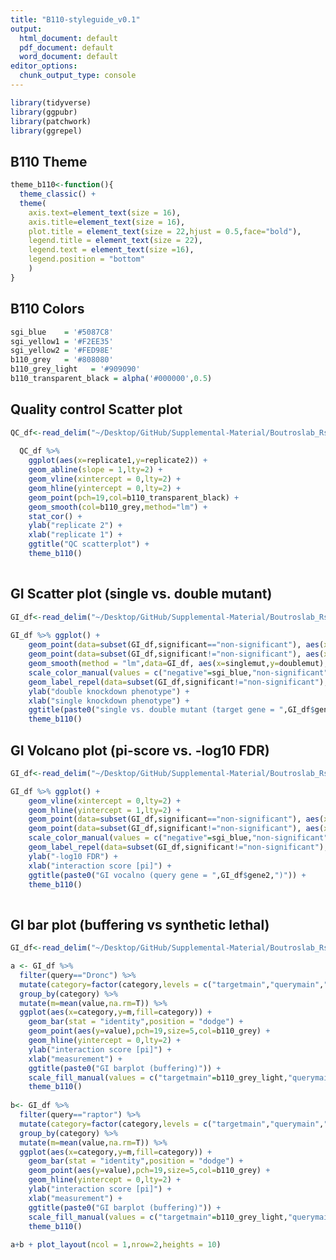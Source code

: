 ```yaml
---
title: "B110-styleguide_v0.1"
output:
  html_document: default
  pdf_document: default
  word_document: default
editor_options:
  chunk_output_type: console
---
```


```r
library(tidyverse)
library(ggpubr)
library(patchwork)
library(ggrepel)
```

## B110 Theme

```r

theme_b110<-function(){
  theme_classic() +
  theme(
    axis.text=element_text(size = 16), 
    axis.title=element_text(size = 16),
    plot.title = element_text(size = 22,hjust = 0.5,face="bold"),
    legend.title = element_text(size = 22),
    legend.text = element_text(size =16),
    legend.position = "bottom"
    )
}

```

## B110 Colors

```r

sgi_blue    = '#5087C8'
sgi_yellow1 = '#F2EE35'
sgi_yellow2 = '#FED98E'
b110_grey   = '#808080'
b110_grey_light   = '#909090'
b110_transparent_black = alpha('#000000',0.5)

```

## Quality control Scatter plot

```r

QC_df<-read_delim("~/Desktop/GitHub/Supplemental-Material/Boutroslab_Rstyle_guide/QCscatter_data.txt",delim = "\t")
  
  QC_df %>%
    ggplot(aes(x=replicate1,y=replicate2)) + 
    geom_abline(slope = 1,lty=2) +
    geom_vline(xintercept = 0,lty=2) +
    geom_hline(yintercept = 0,lty=2) +
    geom_point(pch=19,col=b110_transparent_black) + 
    geom_smooth(col=b110_grey,method="lm") +
    stat_cor() +
    ylab("replicate 2") +
    xlab("replicate 1") +
    ggtitle("QC scatterplot") +
    theme_b110()
  
```

## GI Scatter plot (single vs. double mutant)

```r
 
GI_df<-read_delim("~/Desktop/GitHub/Supplemental-Material/Boutroslab_Rstyle_guide/GI_data_scatter.txt",delim = "\t")
  
GI_df %>% ggplot() +
    geom_point(data=subset(GI_df,significant=="non-significant"), aes(x=singlemut,y=doublemut,col=significant),pch=19,size=5) + 
    geom_point(data=subset(GI_df,significant!="non-significant"), aes(x=singlemut,y=doublemut,col=significant),pch=19,size=5)+
    geom_smooth(method = "lm",data=GI_df, aes(x=singlemut,y=doublemut),inherit.aes = F,se = F,na.rm=T,col="black")+
    scale_color_manual(values = c("negative"=sgi_blue,"non-significant"=b110_grey,"positive"=sgi_yellow1)) +
    geom_label_repel(data=subset(GI_df,significant!="non-significant"), aes(x=singlemut,y=doublemut,label=gene1),col="black")+
    ylab("double knockdown phenotype") +
    xlab("single knockdown phenotype") + 
    ggtitle(paste0("single vs. double mutant (target gene = ",GI_df$gene2,")")) +
    theme_b110()

```

## GI Volcano plot (pi-score vs. -log10 FDR)

```r

GI_df<-read_delim("~/Desktop/GitHub/Supplemental-Material/Boutroslab_Rstyle_guide/GI_data_volcano.txt",delim = "\t")

GI_df %>% ggplot() +
    geom_vline(xintercept = 0,lty=2) +
    geom_hline(yintercept = 1,lty=2) +
    geom_point(data=subset(GI_df,significant=="non-significant"), aes(x=piscore,y=-log10(fdr),col=significant),pch=19,size=5) + 
    geom_point(data=subset(GI_df,significant!="non-significant"), aes(x=piscore,y=-log10(fdr),col=significant),pch=19,size=5)+
    scale_color_manual(values = c("negative"=sgi_blue,"non-significant"=b110_grey,"positive"=sgi_yellow1)) +
    geom_label_repel(data=subset(GI_df,significant!="non-significant"), aes(x=piscore,y=-log10(fdr),label=gene1),col="black")+
    ylab("-log10 FDR") +
    xlab("interaction score [pi]") + 
    ggtitle(paste0("GI vocalno (query gene = ",GI_df$gene2,")")) +
    theme_b110()
  
```

## GI bar plot (buffering vs synthetic lethal)

```r
GI_df<-read_delim("~/Desktop/GitHub/Supplemental-Material/Boutroslab_Rstyle_guide/GI_data_barplot.txt",delim = "\t")

a <- GI_df %>% 
  filter(query=="Dronc") %>%
  mutate(category=factor(category,levels = c("targetmain","querymain","expected","double","piscore"))) %>%
  group_by(category) %>%
  mutate(m=mean(value,na.rm=T)) %>%
  ggplot(aes(x=category,y=m,fill=category)) +
    geom_bar(stat = "identity",position = "dodge") +
    geom_point(aes(y=value),pch=19,size=5,col=b110_grey) +
    geom_hline(yintercept = 0,lty=2) +
    ylab("interaction score [pi]") +
    xlab("measurement") + 
    ggtitle(paste0("GI barplot (buffering)")) +
    scale_fill_manual(values = c("targetmain"=b110_grey_light,"querymain"=b110_grey_light,"expected"=b110_grey_light,"double"=b110_grey_light,"piscore"=sgi_yellow1)) +
    theme_b110()
  
b<- GI_df %>% 
  filter(query=="raptor") %>%
  mutate(category=factor(category,levels = c("targetmain","querymain","expected","double","piscore"))) %>%
  group_by(category) %>%
  mutate(m=mean(value,na.rm=T)) %>%
  ggplot(aes(x=category,y=m,fill=category)) +
    geom_bar(stat = "identity",position = "dodge") +
    geom_point(aes(y=value),pch=19,size=5,col=b110_grey) +
    geom_hline(yintercept = 0,lty=2) +
    ylab("interaction score [pi]") +
    xlab("measurement") + 
    ggtitle(paste0("GI barplot (buffering)")) +
    scale_fill_manual(values = c("targetmain"=b110_grey_light,"querymain"=b110_grey_light,"expected"=b110_grey_light,"double"=b110_grey_light,"piscore"=sgi_blue)) +
    theme_b110()
  
a+b + plot_layout(ncol = 1,nrow=2,heights = 10)
```

